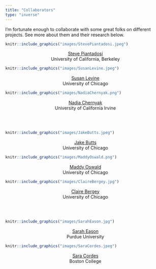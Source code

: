 ```yaml
---
title: "Collaborators"
type: "inverse"
---
```


I'm fortunate enough to collaborate with some great folks on different projects. See more about them and their research below. 

<div class = "row">
  
<div class = "col-md-4">
```r
knitr::include_graphics("images/StevePiantadosi.jpeg")
```
<center>
[Steve Piantadosi](http://colala.berkeley.edu/people/piantadosi/)
<br>University of California, Berkeley
</center>
</div>

<div class = "col-md-4">
```r
knitr::include_graphics("images/SusanLevine.jpeg")
```
<center>
[Susan Levine](https://psychology.uchicago.edu/directory/susan-c-levine)
<br>University of Chicago
</center>
</div>


<div class = "col-md-4">
```r
knitr::include_graphics("images/NadiaChernyak.png")
```
<center>
[Nadia Chernyak](https://www.dosclab.com/personnel)
<br>University of California Irvine
</center>

</div>
</div>

<br>
<br>

<div class = "row">

<div class = "col-md-4">
```r
knitr::include_graphics("images/JakeButts.jpeg")
```
<center>
[Jake Butts](https://psychology.uchicago.edu/directory/jacob-butts)
<br>University of Chicago
</center>
</div>
  
<div class = "col-md-4">
```r
knitr::include_graphics("images/MaddyOswald.png")
```
<center>
[Maddy Oswald](https://www.madeleineoswald.com/)
<br>University of Chicago
</center>
</div>


<div class = "col-md-4">
```r
knitr::include_graphics("images/ClaireBergey.jpg")
```
<center>
[Claire Bergey](https://clairebergey.net)
<br>University of Chicago
</center>

</div>
</div>

<br>
<br>

<div class = "row">


<div class = "col-md-4">
```r
knitr::include_graphics("images/SarahEason.jpg")
```
<center>
[Sarah Eason](https://www.purdue.edu/hhs/hdfs/directory/faculty/eason_sarah.html)
<br>Purdue University
</center>
</div>

<div class = "col-md-4">
```r
knitr::include_graphics("images/SaraCordes.jpeg")
```
<center>
[Sara Cordes](https://sites.bc.edu/sara-cordes/infant-and-child-cognition-lab-at-boston-college/)
<br>Boston College
</center>
</div>

</div>


<br>
<br>

